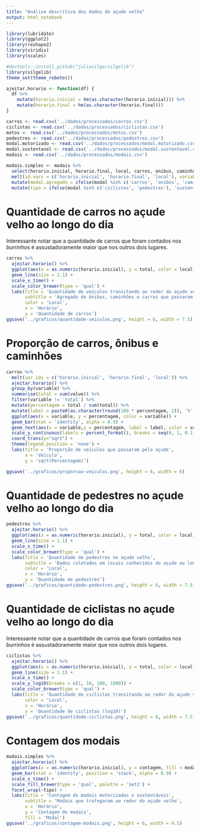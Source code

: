 ```yaml
---
title: "Análise descritiva dos dados do açude velho"
output: html_notebook
---
```


```r
library(lubridate)
library(ggplot2)
library(reshape2)
library(viridis)
library(scales)

#devtools::install_github("juliasilge/silgelib")
library(silgelib)
theme_set(theme_roboto())

ajeitar.horario <- function(df) {
  df %>%
    mutate(horario.inicial = hm(as.character(horario.inicial))) %>%
    mutate(horario.final = hm(as.character(horario.final)))
}

carros <- read.csv('../dados/processados/carros.csv')
ciclistas <- read.csv('../dados/processados/ciclistas.csv')
motos <- read.csv('../dados/processados/motos.csv') 
pedestres <- read.csv('../dados/processados/pedestres.csv')
modal.motorizado <- read.csv('../dados/processados/modal.motorizado.csv') 
modal.sustentavel <- read.csv('../dados/processados/modal.sustentavel.csv')
modais <- read.csv('../dados/processados/modais.csv')

modais.simples <- modais %>%
  select(horario.inicial, horario.final, local, carros, onibus, caminhao, motos, ciclistas, pedestres) %>%
  melt(id.vars = c('horario.inicial', 'horario.final', 'local'), variable.name = 'modal', value.name = 'contagem') %>%
  mutate(modal.agregado = ifelse(modal %in% c('carros', 'onibus', 'caminhao'), 'veiculo', modal)) %>%
  mutate(tipo = ifelse(modal %in% c('ciclistas', 'pedestres'), 'sustentavel', 'motorizado'))

```
# Quantidade de carros no açude velho ao longo do dia

Interessante notar que a quantidade de carros que foram contados nos _burrinhos_ é assustadoramente maior que nos outros dois lugares. 

```r
carros %>%
  ajeitar.horario() %>%
  ggplot(aes(x = as.numeric(horario.inicial), y = total, color = local)) +
  geom_line(size = 1.1) +
  scale_x_time() +
  scale_color_brewer(type = 'qual') +
  labs(title = 'Quantidade de veículos transitando ao redor do açude velho',
       subtitle = 'Agregado de ônibus, caminhões e carros que passaram ao redor do açude ao longo do dia',
       color = 'Local',
       x = 'Horário',
       y = 'Quantidade de carros')
ggsave('../graficos/quantidade-veiculos.png', height = 6, width = 7.5)
```

# Proporção de carros, ônibus e caminhões
```r
carros %>%
  melt(var.ids = c('horario.inicial', 'horario.final', 'local')) %>%
  ajeitar.horario() %>%
  group_by(variable) %>%
  summarise(total = sum(value)) %>%
  filter(variable != 'total') %>%
  mutate(percentagem = total / sum(total)) %>%
  mutate(label = paste0(as.character(round(100 * percentagem, 2)), '%')) %>%
  ggplot(aes(x = variable, y = percentagem, color = variable)) +
  geom_bar(stat = 'identity', alpha = 0.9) +
  geom_text(aes(x = variable,y = percentagem, label = label, color = variable), vjust=1.8) +
  scale_y_continuous(labels = percent_format(), breaks = seq(0, 1, 0.1)) +
  coord_trans(y="sqrt") +
  theme(legend.position = 'none') +
  labs(title = 'Proporção de veículos que passaram pelo açude',
       x = 'Veículo',
       y = 'sqrt(Percentagem)')

ggsave('../graficos/proporcao-veiculos.png', height = 6, width = 6)
```


# Quantidade de pedestres no açude velho ao longo do dia
```r
pedestres %>%
  ajeitar.horario() %>%
  ggplot(aes(x = as.numeric(horario.inicial), y = total, color = local)) +
  geom_line(size = 1.1) +
  scale_x_time() +
  scale_color_brewer(type = 'qual') +
  labs(title = 'Quantidade de pedestres no açude velho',
       subtitle = 'Dados coletados em locais conhecidos do açude ao longo do dia',
       color = 'Local',
       x = 'Horário',
       y = 'Quantidade de pedestres')
ggsave('../graficos/quantidade-pedestres.png', height = 6, width = 7.5)
```


# Quantidade de ciclistas no açude velho ao longo do dia

Interessante notar que a quantidade de carros que foram contados nos _burrinhos_ é assustadoramente maior que nos outros dois lugares. 

```r
ciclistas %>%
  ajeitar.horario() %>%
  ggplot(aes(x = as.numeric(horario.inicial), y = total, color = local)) +
  geom_line(size = 1.1) +
  scale_x_time() +
  scale_y_log10(breaks = c(1, 10, 100, 1000)) +
  scale_color_brewer(type = 'qual') +
  labs(title = 'Quantidade de ciclistas transitando ao redor do açude velho',
       color = 'Local',
       x = 'Horário',
       y = 'Quantidade de ciclistas (log10)')
ggsave('../graficos/quantidade-ciclistas.png', height = 6, width = 7.5)
```

# Contagem dos modais
```r
modais.simples %>%
  ajeitar.horario() %>%
  ggplot(aes(x = as.numeric(horario.inicial), y = contagem, fill = modal)) +
  geom_bar(stat = 'identity', position = 'stack', alpha = 0.9) +
  scale_x_time() +
  scale_fill_brewer(type = 'qual', palette = 'Set2') +
  facet_wrap(~tipo) +
  labs(title = 'Contagem de modais motorizados x sustentáveis',
       subtitle = 'Modais que trafegaram ao redor do açude velho',
       x = 'Horário',
       y = 'Contagem de modais',
       fill = 'Modal')
ggsave('../graficos/contagem-modais.png', height = 6, width = 9.5)
```

